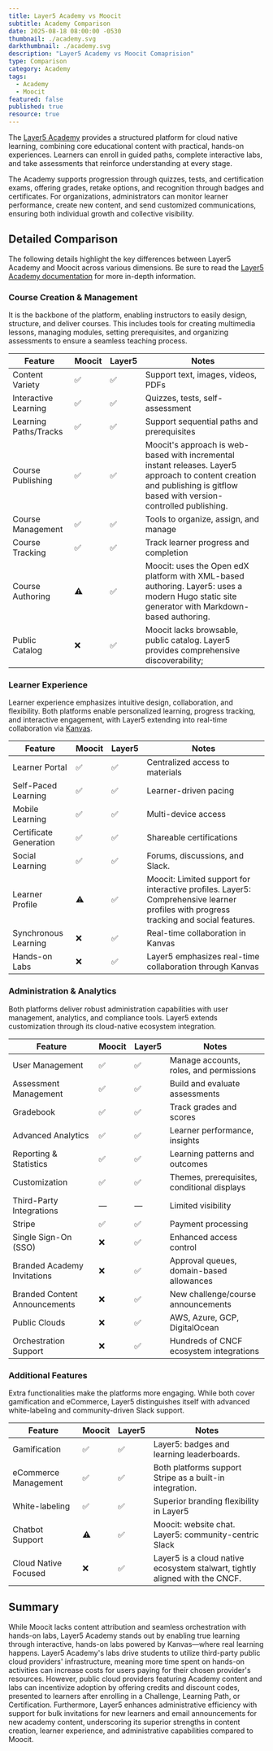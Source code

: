 ```yaml
---
title: Layer5 Academy vs Moocit
subtitle: Academy Comparison
date: 2025-08-18 08:00:00 -0530
thumbnail: ./academy.svg
darkthumbnail: ./academy.svg
description: "Layer5 Academy vs Moocit Comaprision"
type: Comparison
category: Academy
tags:
  - Academy
  - Moocit 
featured: false
published: true
resource: true
---
```




<ResourcesWrapper>
<div className="comparison">

The [Layer5 Academy](https://cloud.layer5.io/academy) provides a structured platform for cloud native learning, combining core educational content with practical, hands-on experiences. Learners can enroll in guided paths, complete interactive labs, and take assessments that reinforce understanding at every stage.

The Academy supports progression through quizzes, tests, and certification exams, offering grades, retake options, and recognition through badges and certificates. For organizations, administrators can monitor learner performance, create new content, and send customized communications, ensuring both individual growth and collective visibility.

## Detailed Comparison

The following details highlight the key differences between Layer5 Academy and Moocit across various dimensions. Be sure to read the [Layer5 Academy documentation](https://docs.layer5.io/cloud/academy) for more in-depth information.

### Course Creation & Management

It is the backbone of the platform, enabling instructors to easily design, structure, and deliver courses. This includes tools for creating multimedia lessons, managing modules, setting prerequisites, and organizing assessments to ensure a seamless teaching process.


| Feature | Moocit | Layer5 | Notes |
|---------|--------|--------|-------|
| Content Variety | ✅ | ✅ | Support text, images, videos, PDFs |
| Interactive Learning | ✅ | ✅ | Quizzes, tests, self-assessment |
| Learning Paths/Tracks | ✅ | ✅ | Support sequential paths and prerequisites |
| Course Publishing | ✅ | ✅ | Moocit's approach is web-based with incremental instant releases. Layer5 approach to content creation and publishing is gitflow based with version-controlled publishing.  |
| Course Management | ✅ | ✅ | Tools to organize, assign, and manage |
| Course Tracking | ✅ | ✅ | Track learner progress and completion |
| Course Authoring | ⚠️ | ✅ | Moocit: uses the Open edX platform with XML-based authoring. Layer5: uses a modern Hugo static site generator with Markdown-based authoring. |
| Public Catalog | ❌ | ✅ | Moocit lacks browsable, public catalog. Layer5 provides comprehensive discoverability;  |

### Learner Experience

Learner experience emphasizes intuitive design, collaboration, and flexibility. Both platforms enable personalized learning, progress tracking, and interactive engagement, with Layer5 extending into real-time collaboration via [Kanvas](/cloud-native-management/kanvas).

| Feature | Moocit | Layer5 | Notes |
|---------|--------|--------|-------|
| Learner Portal | ✅ | ✅ | Centralized access to materials |
| Self-Paced Learning | ✅ | ✅ | Learner-driven pacing |
| Mobile Learning | ✅ | ✅ | Multi-device access |
| Certificate Generation | ✅ | ✅ | Shareable certifications |
| Social Learning | ✅ | ✅ | Forums, discussions, and Slack. |
| Learner Profile | ⚠️ | ✅| Moocit: Limited support for interactive profiles. Layer5: Comprehensive learner profiles with progress tracking and social features. |
| Synchronous Learning | ❌ | ✅ | Real-time collaboration in Kanvas |
| Hands-on Labs | ❌ | ✅ | Layer5 emphasizes real-time collaboration through Kanvas|

### Administration & Analytics

Both platforms deliver robust administration capabilities with user management, analytics, and compliance tools. Layer5 extends customization through its cloud-native ecosystem integration.

| Feature | Moocit | Layer5 | Notes |
|---------|--------|--------|-------|
| User Management | ✅ | ✅ | Manage accounts, roles, and permissions |
| Assessment Management | ✅ | ✅ | Build and evaluate assessments |
| Gradebook | ✅ | ✅ | Track grades and scores |
| Advanced Analytics | ✅ | ✅ | Learner performance, insights |
| Reporting & Statistics | ✅ | ✅ | Learning patterns and outcomes |
| Customization | ✅ | ✅ | Themes, prerequisites, conditional displays |
| Third-Party Integrations | — | — | Limited visibility |
| Stripe | ✅ | ✅ | Payment processing |
| Single Sign-On (SSO) | ❌ | ✅ | Enhanced access control |
| Branded Academy Invitations | ❌ | ✅ | Approval queues, domain-based allowances |
| Branded Content Announcements | ❌ | ✅ | New challenge/course announcements |
| Public Clouds | ❌ | ✅ | AWS, Azure, GCP, DigitalOcean |
| Orchestration Support | ❌ | ✅ | Hundreds of CNCF ecosystem integrations |

### Additional Features

Extra functionalities make the platforms more engaging. While both cover gamification and eCommerce, Layer5 distinguishes itself with advanced white-labeling and community-driven Slack support.

| Feature | Moocit | Layer5 | Notes |
|---------|--------|--------|-------|
| Gamification | ✅ | ✅ | Layer5: badges and learning leaderboards. |
| eCommerce Management | ✅ | ✅ | Both platforms support Stripe as a built-in integration. |
| White-labeling | ✅ | ✅ | Superior branding flexibility in Layer5 |
| Chatbot Support | ⚠️ | ✅ | Moocit: website chat. Layer5: community-centric Slack |
| Cloud Native Focused | ❌ | ✅  | Layer5 is a cloud native ecosystem stalwart, tightly aligned with the CNCF. |

## Summary

While Moocit lacks content attribution and seamless orchestration with hands-on labs, Layer5 Academy stands out by enabling true learning through interactive, hands-on labs powered by Kanvas—where real learning happens. Layer5 Academy's labs drive students to utilize third-party public cloud providers' infrastructure, meaning more time spent on hands-on activities can increase costs for users paying for their chosen provider's resources. However, public cloud providers featuring Academy content and labs can incentivize adoption by offering credits and discount codes, presented to learners after enrolling in a Challenge, Learning Path, or Certification. Furthermore, Layer5 enhances administrative efficiency with support for bulk invitations for new learners and email announcements for new academy content, underscoring its superior strengths in content creation, learner experience, and administrative capabilities compared to Moocit.

</div>
</ResourcesWrapper>
